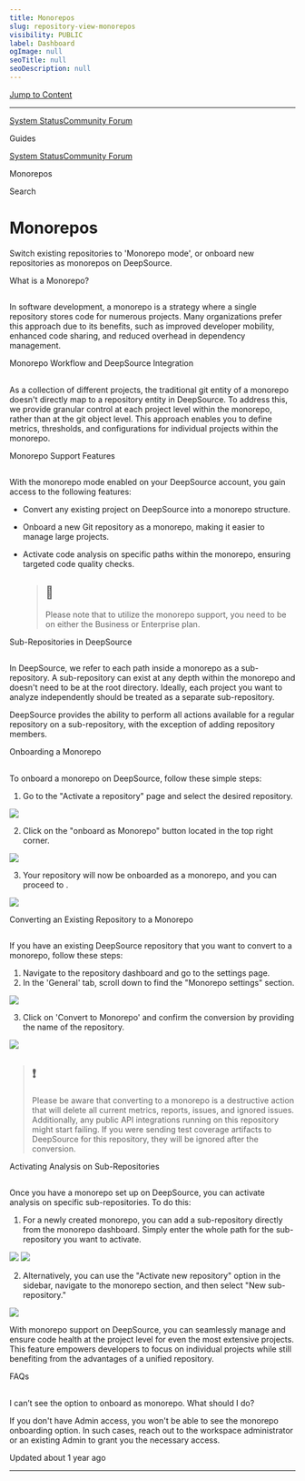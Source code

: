 ```yaml
---
title: Monorepos
slug: repository-view-monorepos
visibility: PUBLIC
label: Dashboard
ogImage: null
seoTitle: null
seoDescription: null
---
```

[Jump to Content](#content)

* * *

[System Status](https://deepsourcestatus.com/)[Community Forum](https://discuss.deepsource.com/)

Guides

[System Status](https://deepsourcestatus.com/)[Community Forum](https://discuss.deepsource.com/)

Monorepos

Search

Monorepos
=========

Switch existing repositories to 'Monorepo mode', or onboard new repositories as monorepos on DeepSource.

What is a Monorepo?

[](#what-is-a-monorepo)
----------------------------------------------

In software development, a monorepo is a strategy where a single repository stores code for numerous projects. Many organizations prefer this approach due to its benefits, such as improved developer mobility, enhanced code sharing, and reduced overhead in dependency management.

Monorepo Workflow and DeepSource Integration

[](#monorepo-workflow-and-deepsource-integration)
-------------------------------------------------------------------------------------------------

As a collection of different projects, the traditional git entity of a monorepo doesn't directly map to a repository entity in DeepSource. To address this, we provide granular control at each project level within the monorepo, rather than at the git object level. This approach enables you to define metrics, thresholds, and configurations for individual projects within the monorepo.

Monorepo Support Features

[](#monorepo-support-features)
-----------------------------------------------------------

With the monorepo mode enabled on your DeepSource account, you gain access to the following features:

*   Convert any existing project on DeepSource into a monorepo structure.
*   Onboard a new Git repository as a monorepo, making it easier to manage large projects.
*   Activate code analysis on specific paths within the monorepo, ensuring targeted code quality checks.
    
    > 📘
    > --
    > 
    > Please note that to utilize the monorepo support, you need to be on either the Business or Enterprise plan.
    

Sub-Repositories in DeepSource

[](#sub-repositories-in-deepsource)
---------------------------------------------------------------------

In DeepSource, we refer to each path inside a monorepo as a sub-repository. A sub-repository can exist at any depth within the monorepo and doesn't need to be at the root directory. Ideally, each project you want to analyze independently should be treated as a separate sub-repository.

DeepSource provides the ability to perform all actions available for a regular repository on a sub-repository, with the exception of adding repository members.

Onboarding a Monorepo

[](#onboarding-a-monorepo)
---------------------------------------------------

To onboard a monorepo on DeepSource, follow these simple steps:

1.  Go to the "Activate a repository" page and select the desired repository.

![](https://files.readme.io/818a8dc-activate.png)

2.  Click on the "onboard as Monorepo" button located in the top right corner.

![](https://files.readme.io/688ad76-top_right_button.png)

3.  Your repository will now be onboarded as a monorepo, and you can proceed to .

![](https://files.readme.io/1f29c76-define_new_sub_repo.png)

Converting an Existing Repository to a Monorepo

[](#converting-an-existing-repository-to-a-monorepo)
-------------------------------------------------------------------------------------------------------

If you have an existing DeepSource repository that you want to convert to a monorepo, follow these steps:

1.  Navigate to the repository dashboard and go to the settings page.
2.  In the 'General' tab, scroll down to find the "Monorepo settings" section.

![](https://files.readme.io/22c86e5-SCR-20230919-qhch.png)

3.  Click on 'Convert to Monorepo' and confirm the conversion by providing the name of the repository.

![](https://files.readme.io/90bd1aa-SCR-20230919-qhpd.png)

> ❗️
> --
> 
> Please be aware that converting to a monorepo is a destructive action that will delete all current metrics, reports, issues, and ignored issues. Additionally, any public API integrations running on this repository might start failing. If you were sending test coverage artifacts to DeepSource for this repository, they will be ignored after the conversion.

Activating Analysis on Sub-Repositories

[](#activating-analysis-on-sub-repositories)
---------------------------------------------------------------------------------------

Once you have a monorepo set up on DeepSource, you can activate analysis on specific sub-repositories. To do this:

1.  For a newly created monorepo, you can add a sub-repository directly from the monorepo dashboard. Simply enter the whole path for the sub-repository you want to activate.

![](https://files.readme.io/f1558fe-modal-2.png) ![](https://files.readme.io/5f8626a-define_path.png)

2.  Alternatively, you can use the "Activate new repository" option in the sidebar, navigate to the monorepo section, and then select "New sub-repository."

![](https://files.readme.io/01733e8-activate-modal-monorepo.png)

With monorepo support on DeepSource, you can seamlessly manage and ensure code health at the project level for even the most extensive projects. This feature empowers developers to focus on individual projects while still benefiting from the advantages of a unified repository.

FAQs

[](#faqs)
-----------------

### 

I can’t see the option to onboard as monorepo. What should I do?

[](#i-cant-see-the-option-to-onboard-as-monorepo-what-should-i-do)

If you don't have Admin access, you won't be able to see the monorepo onboarding option. In such cases, reach out to the workspace administrator or an existing Admin to grant you the necessary access.

Updated about 1 year ago

* * *
